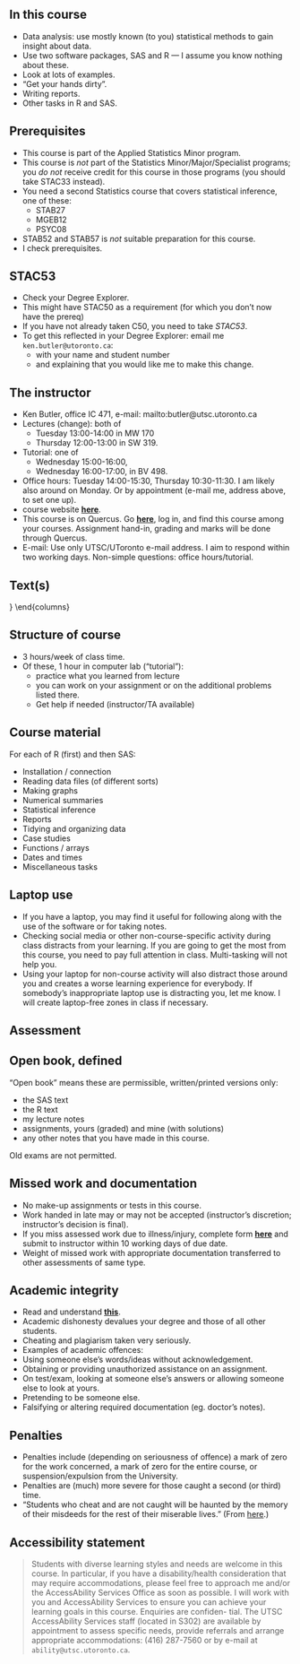 ## In this course
- Data analysis: use mostly known (to you) statistical methods to gain
insight about data.
- Use two software packages, SAS and R — I assume you know nothing
about these.
- Look at lots of examples.
- “Get your hands dirty”.
- Writing reports.
- Other tasks in R and SAS.

## Prerequisites

- This course is part of the Applied Statistics Minor program.
- This course is *not* part of the Statistics Minor/Major/Specialist programs; you *do not* receive credit for this course in those programs (you should take STAC33 instead).
- You need a second Statistics course that covers statistical inference, one of these:
  - STAB27
  - MGEB12
  - PSYC08
- STAB52 and STAB57 is *not* suitable preparation for this course.
- I check prerequisites.

## STAC53

- Check your Degree Explorer.
- This might have STAC50 as a requirement (for which you don't now have the prereq)
- If you have not already taken C50, you need to take *STAC53*.
- To get this reflected in your Degree Explorer: email me `ken.butler@utoronto.ca`:
   - with your name and student number
   - and explaining that you would like me to make this change.

## The instructor
- Ken Butler, office IC 471, e-mail:
mailto:butler@utsc.utoronto.ca
- Lectures (change): both of 
  - Tuesday 13:00-14:00 in MW 170 
  - Thursday 12:00-13:00 in SW 319. 
- Tutorial: one of 
  - Wednesday 15:00-16:00,
  - Wednesday 16:00-17:00, in BV 498.
- Office hours: Tuesday 14:00-15:30, Thursday 10:30-11:30. I am likely
also around on Monday. Or by appointment (e-mail me, address
above, to set one up).
- course website [**here**](http://ritsokiguess.site/STAC32). 
- This course is on Quercus. Go [**here**](http://q.utoronto.ca), log in, and find
this course among your courses. Assignment hand-in, grading and
marks will be done through Quercus.
- E-mail: Use only UTSC/UToronto e-mail address. I aim to respond
within two working days. Non-simple questions: office hours/tutorial.

## Text(s)

  \begin{columns}
    \begin{column}{0.7\textwidth}
Recommended:
  \begin{itemize}
\item ``SAS Essentials: Mastering SAS for data analytics'' by Alan C.\
  Elliott and Wayne A.\ Woodward, publ.\ Wiley. ISBN 978-1-119-04216-7.
\item ``R for Data Science'' by Hadley Wickham and Garrett Grolemund,
  publ.\ O'Reilly, ISBN 978-1-491-91039-9. Also available (free)
  online at \url{http://r4ds.had.co.nz/}.
  \item ``Problems and Solutions in Applied Statistics'' by your instructor, free online at \url{http://ritsokiguess.site/pasias}
\end{itemize}
    \end{column}
    \begin{column}{0.3\textwidth}
      \includegraphics[width=1in]{Screenshot_2018-08-17_12-24-26.png}

      \includegraphics[width=1in]{r4ds}
    \end{column}
  \end{columns}



## Structure of course
- 3 hours/week of class time.
- Of these, 1 hour in computer lab (“tutorial”):
  - practice what you learned from lecture
  - you can work on your assignment or on the additional problems listed there.
  - Get help if needed (instructor/TA available)

## Course material
For each of R (first) and then SAS:

- Installation / connection
- Reading data files (of different sorts)
- Making graphs
- Numerical summaries
- Statistical inference
- Reports
- Tidying and organizing data
- Case studies
- Functions / arrays
- Dates and times
- Miscellaneous tasks




## Laptop use
- If you have a laptop, you may find it useful for following along with
the use of the software or for taking notes.
- Checking social media or other non-course-specific activity during
class distracts from your learning. If you are going to get the most
from this course, you need to pay full attention in class. Multi-tasking
will not help you.
- Using your laptop for non-course activity will also distract those
around you and creates a worse learning experience for everybody. If
somebody’s inappropriate laptop use is distracting you, let me know. I
will create laptop-free zones in class if necessary.

## Assessment


 \begin{tabular}{p{3.5in}r}
    \hline
    Item & Weight\\
    \hline
    Assignments (most weeks after first). Can study with classmates, but what you hand in must
    be \textbf{entirely your own work}. Due Thursdays at 11:59pm. & 15\\
    \hline
    Midterm exam, 2 hours, open book (see over) & 30\\
    \hline
    Group data analysis report (1--5 people/group). Data analysis on data set of your choosing,
    using R/SAS/both, report written as described in class.
    Due last
    day of classes at 11:59pm. & 10 \\
    \hline
    Final exam, 3 hours, open book (see over). \textbf{You must pass
    the final exam to guarantee passing the course.} & 45\\
    \hline
    Total & 100\\
    \hline
  \end{tabular}

## Open book, defined
“Open book” means these are permissible, written/printed versions only: 

- the SAS text
- the R text
- my lecture notes
- assignments, yours (graded) and mine (with solutions)
- any other notes that you have made in this course.

Old exams are not permitted.

## Missed work and documentation
- No make-up assignments or tests in this course.
- Work handed in late may or may not be accepted (instructor’s
discretion; instructor’s decision is final).
- If you miss assessed work due to illness/injury, complete form 
[**here**](http://www.illnessverification.utoronto.ca/)
and submit to instructor within 10 working days of due date.
- Weight of missed work with appropriate documentation transferred to
other assessments of same type.

## Academic integrity
- Read and understand [**this**](http://www.utoronto.ca/academicintegrity/).
- Academic dishonesty devalues your degree and those of all other
students.
- Cheating and plagiarism taken very seriously.
- Examples of academic offences:
- Using someone else’s words/ideas without acknowledgement.
- Obtaining or providing unauthorized assistance on an assignment.
- On test/exam, looking at someone else’s answers or allowing someone
else to look at yours.
- Pretending to be someone else.
- Falsifying or altering required documentation (eg. doctor’s notes).

## Penalties
- Penalties include (depending on seriousness of offence) a mark of zero
for the work concerned, a mark of zero for the entire course, or
suspension/expulsion from the University.
- Penalties are (much) more severe for those caught a second (or third)
time.
- “Students who cheat and are not caught will be haunted by the
memory of their misdeeds for the rest of their miserable lives.” (From 
[here](https://philosophy.osu.edu/sites/philosophy.osu.edu/files/1100%20Brown_2.pdf).)

## Accessibility statement

> Students with diverse learning styles and needs are welcome in this
> course. In particular, if you have a disability/health consideration
> that may require accommodations, please feel free to approach
> me and/or the AccessAbility Services Office as soon as possible.
> I will work with you and AccessAbility Services to ensure you can
> achieve your learning goals in this course. Enquiries are confiden-
> tial. The UTSC AccessAbility Services staff (located in S302) are
> available by appointment to assess specific needs, provide referrals
> and arrange appropriate accommodations: (416) 287-7560 or by
> e-mail at `ability@utsc.utoronto.ca`.

